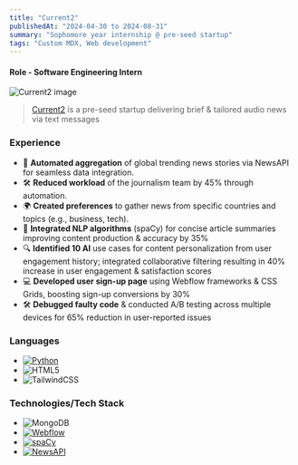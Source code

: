 ```yaml
---
title: "Current2"
publishedAt: "2024-04-30 to 2024-08-31"
summary: "Sophomore year internship @ pre-seed startup"
tags: "Custom MDX, Web development"
---
```


#### Role - Software Engineering Intern

<div style={{ display: 'flex', justifyContent: 'center' }}>
  <Image
    src="/Current2.png"
    alt="Current2 image"
    width={340}
    height={100}
  />
</div>

> [Current2](https://www.current2.com/) is a pre-seed startup delivering brief & tailored audio news via text messages



### Experience



- 🎯 **Automated aggregation** of global trending news stories via NewsAPI for seamless data integration.
- 🛠️ **Reduced workload** of the journalism team by 45% through automation.
- 🌍 **Created preferences** to gather news from specific countries and topics (e.g., business, tech).
- 🧠 **Integrated NLP algorithms** (spaCy) for concise article summaries improving content production & accuracy by 35%
- 🔍 **Identified 10 AI** use cases for content personalization from user engagement history; integrated collaborative filtering
resulting in 40% increase in user engagement & satisfaction scores
- 💻 **Developed user sign-up page** using Webflow frameworks & CSS Grids, boosting sign-up conversions by 30%
- 🛠️ **Debugged faulty code** & conducted A/B testing across multiple devices for 65% reduction in user-reported issues



### Languages
* [![Python][Python.org]][Python-url]
* ![HTML5](https://img.shields.io/badge/html5-%23E34F26.svg?style=for-the-badge&logo=html5&logoColor=white)
* ![TailwindCSS](https://img.shields.io/badge/tailwindcss-%2338B2AC.svg?style=for-the-badge&logo=tailwind-css&logoColor=white)

### Technologies/Tech Stack
* ![MongoDB](https://img.shields.io/badge/MongoDB-%234ea94b.svg?style=for-the-badge&logo=mongodb&logoColor=white)
* [![Webflow][Webflow.org]][Webflow-url]
* [![spaCy][spaCy.io]][spaCy-url]
* [![NewsAPI][NewsAPI.org]][NewsAPI-url]


[Webflow.org]: https://img.shields.io/badge/Webflow-126FF4
[Webflow-url]: https://webflow.com/
[Python.org]: https://img.shields.io/badge/python-3670A0?style=for-the-badge&logo=python&logoColor=ffdd54
[Python-url]: https://www.python.org/
[NewsAPI.org]: https://img.shields.io/badge/News-API-3978E0
[NewsAPI-url]: https://newsapi.org/
[spaCy.io]: https://img.shields.io/badge/spaCy.io-1DA1F2
[spaCy-url]: https://spacy.io/
[GeeksforGeeks.org]: https://img.shields.io/badge/GeeksforGeeks-2F8D46?style=flat&logo=geeksforgeeks&logoColor=white
[GeeksforGeeks-url]: https://www.geeksforgeeks.org/fetching-top-news-using-news-api/

